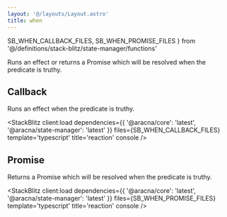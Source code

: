 ```yaml
---
layout: '@/layouts/Layout.astro'
title: when
---
```


  SB_WHEN_CALLBACK_FILES,
  SB_WHEN_PROMISE_FILES
} from '@/definitions/stack-blitz/state-manager/functions'

Runs an effect or returns a Promise which will be resolved when the predicate is truthy.

## Callback

Runs an effect when the predicate is truthy.

<StackBlitz
  client:load
  dependencies={{ '@aracna/core': 'latest', '@aracna/state-manager': 'latest' }}
  files={SB_WHEN_CALLBACK_FILES}
  template='typescript'
  title='reaction'
  console
/>

## Promise

Returns a Promise which will be resolved when the predicate is truthy.

<StackBlitz
  client:load
  dependencies={{ '@aracna/core': 'latest', '@aracna/state-manager': 'latest' }}
  files={SB_WHEN_PROMISE_FILES}
  template='typescript'
  title='reaction'
  console
/>
